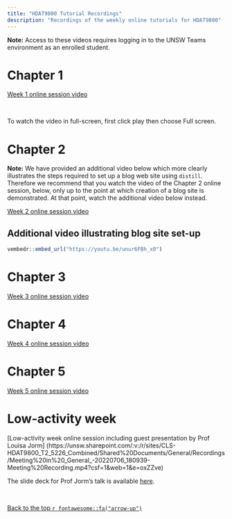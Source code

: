 ```yaml
---
title: "HDAT9800 Tutorial Recordings"
description: "Recordings of the weekly online tutorials for HDAT9800"
---
```


**Note:** Access to these videos requires logging in to the UNSW Teams environment as an enrolled student.

# Chapter 1

[Week 1 online session video](https://unsw.sharepoint.com/sites/CLS-HDAT9800_T2_5226_Combined/Shared%20Documents/General/Recordings/Meeting%20in%20_General_-20220601_180439-Meeting%20Recording.mp4?web=1)

<aside>

<br>

To watch the video in full-screen, first click play then choose Full screen. 

</aside>

# Chapter 2

**Note:** We have provided an additional video below which more clearly illustrates the steps required to set up a blog web site using `distill`. Therefore we recommend that you watch the video of the Chapter 2 online session, below, only up to the point at which creation of a blog site is demonstrated. At that point, watch the additional video below instead.

[Week 2 online session video](https://unsw.sharepoint.com/sites/CLS-HDAT9800_T2_5226_Combined/Shared%20Documents/General/Recordings/Meeting%20in%20_General_-20220608_181144-Meeting%20Recording.mp4?web=1)

## Additional video illustrating blog site set-up

```r
vembedr::embed_url("https://youtu.be/unur6FBh_x0")
```

# Chapter 3

[Week 3 online session video](https://unsw.sharepoint.com/:v:/r/sites/CLS-HDAT9800_T2_5226_Combined/Shared%20Documents/General/Recordings/HDAT9800%20T2%202022%20weekly%20online%20interactive%20tutorials-20220615_181035-Meeting%20Recording.mp4?csf=1&web=1&e=vNiZ6G)

# Chapter 4

[Week 4 online session video](https://unsw.sharepoint.com/:v:/s/CLS-HDAT9800_T2_5226_Combined/EWjmC_HS9gtGmtCIsg4zKmQBcjJIbcjO1Vr-itktDhnwZA?e=rmXewu)


# Chapter 5

[Week 5 online session video](https://unsw.sharepoint.com/:v:/r/sites/CLS-HDAT9800_T2_5226_Combined/Shared%20Documents/General/Recordings/General-20220629_180528-Meeting%20Recording.mp4?csf=1&web=1&e=tTHmae)

# Low-activity week

[Low-activity week online session including guest presentation by Prof Louisa Jorm]
(https://unsw.sharepoint.com/:v:/r/sites/CLS-HDAT9800_T2_5226_Combined/Shared%20Documents/General/Recordings/Meeting%20in%20_General_-20220706_180939-Meeting%20Recording.mp4?csf=1&web=1&e=oxZZve)

The slide deck for Prof Jorm's talk is available [here](https://unsw.sharepoint.com/:p:/s/CLS-HDAT9800_T2_5226_Combined/EaEUbTdiCY5NhTy6G_v_SFIB6dH3W5I3DQPpncWy5qw3dA?e=QxZk3N).

<aside>

<br>

[Back to the top `r fontawesome::fa("arrow-up")`](recordings.html) 

</aside>
